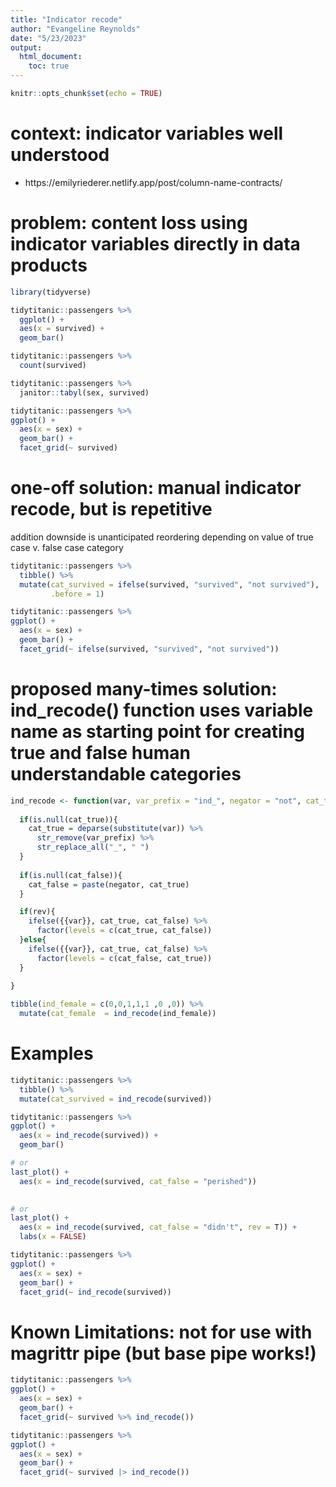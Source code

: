```yaml
---
title: "Indicator recode"
author: "Evangeline Reynolds"
date: "5/23/2023"
output: 
  html_document:
    toc: true
---
```


```r
knitr::opts_chunk$set(echo = TRUE)
```

# context: indicator variables well understood

- https://emilyriederer.netlify.app/post/column-name-contracts/

# problem: content loss using indicator variables directly in data products

```r
library(tidyverse)

tidytitanic::passengers %>% 
  ggplot() + 
  aes(x = survived) + 
  geom_bar()

tidytitanic::passengers %>% 
  count(survived)

tidytitanic::passengers %>% 
  janitor::tabyl(sex, survived)

tidytitanic::passengers %>% 
ggplot() + 
  aes(x = sex) + 
  geom_bar() + 
  facet_grid(~ survived)
```

# one-off solution: manual indicator recode, but is repetitive

addition downside is unanticipated reordering depending on value of true case v. false case category 

```r
tidytitanic::passengers %>% 
  tibble() %>% 
  mutate(cat_survived = ifelse(survived, "survived", "not survived"), 
         .before = 1)

tidytitanic::passengers %>% 
ggplot() + 
  aes(x = sex) + 
  geom_bar() + 
  facet_grid(~ ifelse(survived, "survived", "not survived"))
```



# proposed many-times solution: ind_recode() function uses variable name as starting point for creating true and false human understandable categories
  
```r
ind_recode <- function(var, var_prefix = "ind_", negator = "not", cat_true = NULL, cat_false = NULL, rev = FALSE){
  
  if(is.null(cat_true)){
    cat_true = deparse(substitute(var)) %>% 
      str_remove(var_prefix) %>% 
      str_replace_all("_", " ")
  }
  
  if(is.null(cat_false)){
    cat_false = paste(negator, cat_true)
  }

  if(rev){
    ifelse({{var}}, cat_true, cat_false) %>% 
      factor(levels = c(cat_true, cat_false))
  }else{
    ifelse({{var}}, cat_true, cat_false) %>% 
      factor(levels = c(cat_false, cat_true))
  }
  
}

tibble(ind_female = c(0,0,1,1,1 ,0 ,0)) %>% 
  mutate(cat_female  = ind_recode(ind_female))


```

# Examples

```r
tidytitanic::passengers %>% 
  tibble() %>% 
  mutate(cat_survived = ind_recode(survived))

tidytitanic::passengers %>% 
ggplot() + 
  aes(x = ind_recode(survived)) + 
  geom_bar()

# or
last_plot() +
  aes(x = ind_recode(survived, cat_false = "perished"))

  
# or
last_plot() +
  aes(x = ind_recode(survived, cat_false = "didn't", rev = T)) + 
  labs(x = FALSE)

tidytitanic::passengers %>% 
ggplot() + 
  aes(x = sex) + 
  geom_bar() + 
  facet_grid(~ ind_recode(survived))
```

# Known Limitations: not for use with magrittr pipe (but base pipe works!)

```r
tidytitanic::passengers %>% 
ggplot() + 
  aes(x = sex) + 
  geom_bar() + 
  facet_grid(~ survived %>% ind_recode())

tidytitanic::passengers %>% 
ggplot() + 
  aes(x = sex) + 
  geom_bar() + 
  facet_grid(~ survived |> ind_recode())
```
